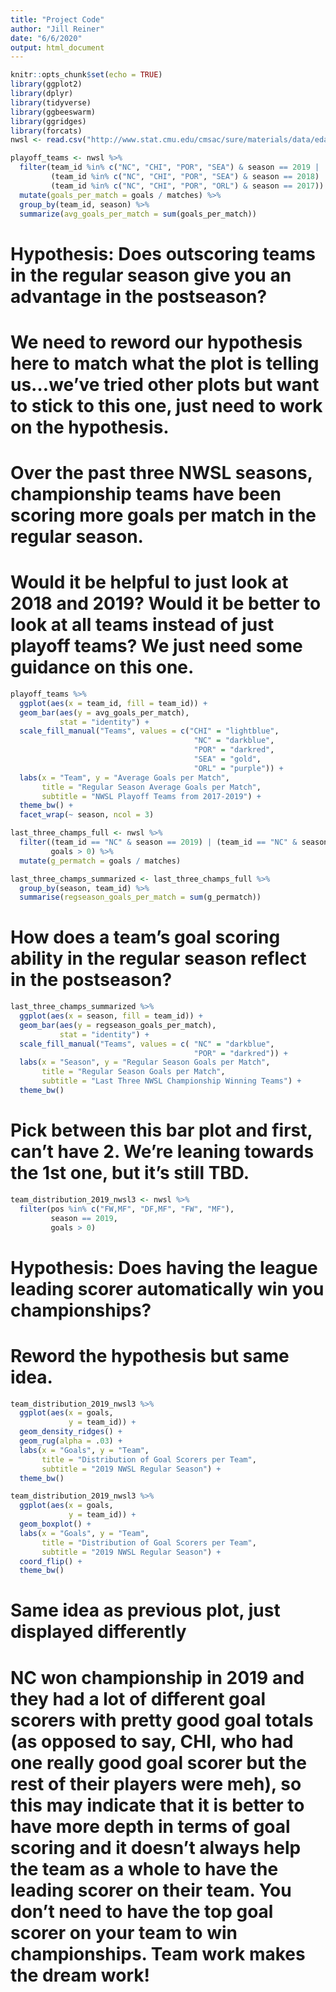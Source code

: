 ```yaml
---
title: "Project Code"
author: "Jill Reiner"
date: "6/6/2020"
output: html_document
---
```


```r
knitr::opts_chunk$set(echo = TRUE)
library(ggplot2)
library(dplyr)
library(tidyverse)
library(ggbeeswarm)
library(ggridges)
library(forcats)
nwsl <- read.csv("http://www.stat.cmu.edu/cmsac/sure/materials/data/eda_projects/nwsl_season_stats.csv")
```

```r
playoff_teams <- nwsl %>%
  filter(team_id %in% c("NC", "CHI", "POR", "SEA") & season == 2019 |
         (team_id %in% c("NC", "CHI", "POR", "SEA") & season == 2018) |
         (team_id %in% c("NC", "CHI", "POR", "ORL") & season == 2017)) %>%
  mutate(goals_per_match = goals / matches) %>%
  group_by(team_id, season) %>%
  summarize(avg_goals_per_match = sum(goals_per_match))
```

# Hypothesis: Does outscoring teams in the regular season give you an advantage in the postseason? 

# We need to reword our hypothesis here to match what the plot is telling us...we've tried other plots but want to stick to this one, just need to work on the hypothesis.

# Over the past three NWSL seasons, championship teams have been scoring more goals per match in the regular season.

# Would it be helpful to just look at 2018 and 2019? Would it be better to look at all teams instead of just playoff teams? We just need some guidance on this one.

```r
playoff_teams %>%
  ggplot(aes(x = team_id, fill = team_id)) +
  geom_bar(aes(y = avg_goals_per_match),
           stat = "identity") +
  scale_fill_manual("Teams", values = c("CHI" = "lightblue", 
                                         "NC" = "darkblue", 
                                         "POR" = "darkred",
                                         "SEA" = "gold",
                                         "ORL" = "purple")) + 
  labs(x = "Team", y = "Average Goals per Match",
       title = "Regular Season Average Goals per Match",
       subtitle = "NWSL Playoff Teams from 2017-2019") +
  theme_bw() +
  facet_wrap(~ season, ncol = 3)
```

```r
last_three_champs_full <- nwsl %>%
  filter((team_id == "NC" & season == 2019) | (team_id == "NC" & season == 2018) | (team_id == "POR" & season == 2017),
         goals > 0) %>%
  mutate(g_permatch = goals / matches)
```

```r
last_three_champs_summarized <- last_three_champs_full %>%
  group_by(season, team_id) %>%
  summarise(regseason_goals_per_match = sum(g_permatch))
```

# How does a team's goal scoring ability in the regular season reflect in the postseason?

```r
last_three_champs_summarized %>%
  ggplot(aes(x = season, fill = team_id)) +
  geom_bar(aes(y = regseason_goals_per_match),
           stat = "identity") +
  scale_fill_manual("Teams", values = c( "NC" = "darkblue", 
                                         "POR" = "darkred")) + 
  labs(x = "Season", y = "Regular Season Goals per Match",
       title = "Regular Season Goals per Match",
       subtitle = "Last Three NWSL Championship Winning Teams") +
  theme_bw()
```

# Pick between this bar plot and first, can't have 2. We're leaning towards the 1st one, but it's still TBD.

```r
team_distribution_2019_nwsl3 <- nwsl %>%
  filter(pos %in% c("FW,MF", "DF,MF", "FW", "MF"),
         season == 2019,
         goals > 0)
```

# Hypothesis: Does having the league leading scorer automatically win you championships?

# Reword the hypothesis but same idea.
```r
team_distribution_2019_nwsl3 %>%
  ggplot(aes(x = goals,
             y = team_id)) +
  geom_density_ridges() +
  geom_rug(alpha = .03) + 
  labs(x = "Goals", y = "Team",
       title = "Distribution of Goal Scorers per Team",
       subtitle = "2019 NWSL Regular Season") +
  theme_bw()
```

```r
team_distribution_2019_nwsl3 %>%
  ggplot(aes(x = goals,
             y = team_id)) +
  geom_boxplot() + 
  labs(x = "Goals", y = "Team",
       title = "Distribution of Goal Scorers per Team",
       subtitle = "2019 NWSL Regular Season") +
  coord_flip() + 
  theme_bw()
```

# Same idea as previous plot, just displayed differently

# NC won championship in 2019 and they had a lot of different goal scorers with pretty good goal totals (as opposed to say, CHI, who had one really good goal scorer but the rest of their players were meh), so this may indicate that it is better to have more depth in terms of goal scoring and it doesn't always help the team as a whole to have the leading scorer on their team. You don't need to have the top goal scorer on your team to win championships. Team work makes the dream work!



